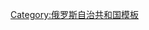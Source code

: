 {{Navbox
|name=韃靼斯坦共和國行政區劃
|title={{tsl|en|Administrative divisions of the Republic of Tatarstan|韃靼斯坦共和國行政區劃}}
|state={{{state|autocollapse}}}
|listclass=hlist
|above=[[行政中心]]：[[喀山]]
|imageleft=[[File:Coat of Arms of Tatarstan.svg|40px|Coat of arms of Tatarstan]]
|image=[[File:Flag of Tatarstan.svg|40px|Flag of Tatarstan]]
|group2=行政區
|list2=
*[[阿格雷茲區]]
*[[阿克蘇巴耶沃區]]
*[[阿克塔內什區]]
*[[阿列克謝耶夫斯科耶區]]
*[[阿利克耶沃區]]
*[[阿爾梅季耶夫斯克區]]
*[[阿帕斯托沃區]]
*[[阿爾斯克區]]
*[[阿特尼亞區]]
*[[阿茲納卡耶沃區]]
*[[巴爾塔西區]]
*[[巴夫雷區]]
*[[布古利馬區]]
*[[布因斯克區]]
*[[切列姆尚區]]
*[[奇斯托波爾區]]
*[[德羅扎諾沃區]]
*[[卡姆斯科耶烏斯季耶區]]
*[[凱比齊區]]
*[[库克莫尔区]]
*[[萊舍沃區]]
*[[列寧諾戈爾斯克區]]
*[[馬馬德什區]]
*[[門捷列夫斯克區]]
*[[緬澤林斯克區]]
*[[穆斯柳莫沃區]]
*[[下卡姆斯克區]]
*[[新舍什明斯克區]]
*[[努爾拉特區 (韃靼斯坦共和國)|努爾拉特區]]
*[[佩斯特列齊區]]
*[[雷布納亞鎮區]]
*[[薩貝區]]
*[[薩爾馬諾沃區]]
*[[斯帕斯克區 (韃靼斯坦共和國)|斯帕斯克區]]
*[[捷秋希區]]
*[[圖凱區]]
*[[秋利亞奇區]]
*[[上烏斯隆區]]
*[[維索卡亞戈拉區]]
*[[葉拉布加區]]
*[[尤塔扎區]]
*[[扎因斯克區]]
*[[澤廖諾多利斯克區]]
|group1=城鎮
|list1=
*[[阿格雷兹]]
*[[阿尔梅季耶夫斯克]]
*[[阿爾斯克]]
*[[阿茲納卡耶沃]]
*[[巴夫雷]]
*[[博爾加爾]]
*[[布古利馬]]
*[[布因斯克 (韃靼斯坦共和國)|布因斯克]]
*[[奇斯托波爾]]
*[[喀山]]
*[[萊舍沃]]
*[[列寧諾戈爾斯克 (俄羅斯)|列寧諾戈爾斯克]]
*[[馬馬德什]]
*[[門捷列夫斯克]]
*[[緬澤林斯克]]
*[[卡马河畔切尔内]]
*[[下卡姆斯克]]
*[[努爾拉特]]
*[[捷秋希]]
*[[叶拉布加]]
*[[扎因斯克]]
*[[泽廖诺多利斯克 (俄罗斯)|泽廖诺多利斯克]]
|group3=[[市級鎮]]
|list3=
*[[阿克蘇巴耶沃]]
*[[阿克糾賓斯基]]
*{{tsl|en|Alexeyevskoye, Republic of Tatarstan|阿列克謝耶夫斯科耶 (韃靼斯坦共和國)|阿列克謝耶夫斯科耶}}
*[[阿帕斯托沃]]
*{{tsl|en|Baltasi|巴爾塔西}}
*{{tsl|en|Bogatye Saby|博加特耶薩貝}}
*{{tsl|en|Dzhalil (urban-type settlement)|賈利勒 (市級鎮)|賈利勒}}
*{{tsl|en|Kamskiye Polyany|卡姆斯基耶波利亞內}}
*{{tsl|en|Kamskoye Ustye|卡姆斯科耶烏斯季耶}}
*{{tsl|en|Karabash, Republic of Tatarstan|卡拉巴什 (韃靼共和國)|卡拉巴什}}
*{{tsl|en|Kukmor|庫克莫爾}}
*{{tsl|en|Kuybyshevsky Zaton|古比雪夫斯基扎通}}
*{{tsl|en|Nizhniye Vyazovye|下維亞佐維耶}}
*{{tsl|en|Nizhnyaya Maktama|下馬克塔馬}}
*{{tsl|en|Rybnaya Sloboda|雷布納亞鎮}}
*{{tsl|en|Tenishevo, Republic of Tatarstan|捷尼舍沃 (韃靼斯坦共和國)|捷尼舍沃}}
*{{tsl|en|Urussu|烏魯蘇}}
*[[瓦西里耶沃]]
}}<noinclude>
{{collapsible option}}
[[Category:俄罗斯自治共和国模板]]
</noinclude>